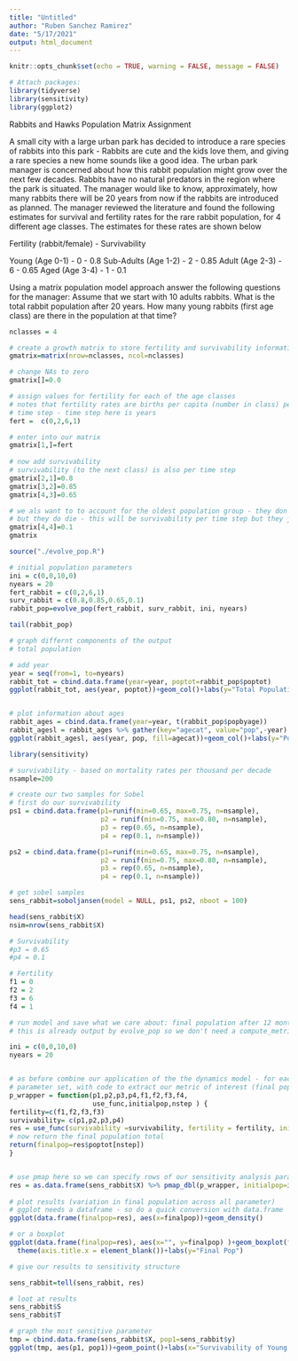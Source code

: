 ```yaml
---
title: "Untitled"
author: "Ruben Sanchez Ramirez"
date: "5/17/2021"
output: html_document
---
```


```r
knitr::opts_chunk$set(echo = TRUE, warning = FALSE, message = FALSE)

```

```r

# Attach packages:
library(tidyverse)
library(sensitivity)
library(ggplot2)

```

Rabbits and Hawks
Population Matrix Assignment

A small city with a large urban park has decided to introduce a rare species of rabbits into this park - Rabbits are cute and the kids love them, and giving a rare species a new home sounds like a good idea. The urban park manager is concerned about how this rabbit population might grow over the next few decades. Rabbits have no natural predators in the region where the park is situated. The manager would like to know, approximately, how many rabbits there will be 20 years from now if the rabbits are introduced as planned. The manager reviewed the literature and found the following estimates for survival and fertility rates for the rare rabbit population, for 4 different age classes. The estimates for these rates are shown below

Fertility (rabbit/female) - Survivability

Young (Age 0-1) - 0 - 0.8
Sub-Adults (Age 1-2) - 2 - 0.85
Adult (Age 2-3) - 6 - 0.65
Aged (Age 3-4) - 1 - 0.1

Using a matrix population model approach answer the following questions for the manager:
Assume that we start with 10 adults rabbits.
What is the total rabbit population after 20 years.
How many young rabbits (first age class) are there in the population at that time?

```r

nclasses = 4

# create a growth matrix to store fertility and survivability information
gmatrix=matrix(nrow=nclasses, ncol=nclasses)

# change NAs to zero
gmatrix[]=0.0

# assign values for fertility for each of the age classes 
# notes that fertility rates are births per capita (number in class) per
# time step - time step here is years 
fert =  c(0,2,6,1)

# enter into our matrix
gmatrix[1,]=fert
 
# now add survivability 
# survivability (to the next class) is also per time step
gmatrix[2,1]=0.8
gmatrix[3,2]=0.85
gmatrix[4,3]=0.65

# we als want to to account for the oldest population group - they don't transfer to another group
# but they do die - this will be survivability per time step but they just stay in their class/group
gmatrix[4,4]=0.1
gmatrix

```


```r

source("./evolve_pop.R")

# initial population parameters
ini = c(0,0,10,0)
nyears = 20
fert_rabbit = c(0,2,6,1)
surv_rabbit = c(0.8,0.85,0.65,0.1)
rabbit_pop=evolve_pop(fert_rabbit, surv_rabbit, ini, nyears)

tail(rabbit_pop)

# graph differnt components of the output
# total population

# add year
year = seq(from=1, to=nyears)
rabbit_tot = cbind.data.frame(year=year, poptot=rabbit_pop$poptot)
ggplot(rabbit_tot, aes(year, poptot))+geom_col()+labs(y="Total Population")


# plot information about ages
rabbit_ages = cbind.data.frame(year=year, t(rabbit_pop$popbyage))
rabbit_agesl = rabbit_ages %>% gather(key="agecat", value="pop",-year)
ggplot(rabbit_agesl, aes(year, pop, fill=agecat))+geom_col()+labs(y="Population", fill="Age Group")

```

```r
library(sensitivity)

# survivability - based on mortality rates per thousand per decade
nsample=200

# create our two samples for Sobel
# first do our survivability
ps1 = cbind.data.frame(p1=runif(min=0.65, max=0.75, n=nsample), 
                       p2 = runif(min=0.75, max=0.80, n=nsample),
                       p3 = rep(0.65, n=nsample),
                       p4 = rep(0.1, n=nsample))

ps2 = cbind.data.frame(p1=runif(min=0.65, max=0.75, n=nsample), 
                       p2 = runif(min=0.75, max=0.80, n=nsample),
                       p3 = rep(0.65, n=nsample),
                       p4 = rep(0.1, n=nsample))

# get sobel samples
sens_rabbit=soboljansen(model = NULL, ps1, ps2, nboot = 100)

head(sens_rabbit$X)
nsim=nrow(sens_rabbit$X)

# Survivability
#p3 = 0.65
#p4 = 0.1

# Fertility
f1 = 0
f2 = 2
f3 = 6
f4 = 1

# run model and save what we care about: final population after 12 months 
# this is already output by evolve_pop so we don't need a compute_metric function

ini = c(0,0,10,0)
nyears = 20


# as before combine our application of the the dynamics model - for each
# parameter set, with code to extract our metric of interest (final population)
p_wrapper = function(p1,p2,p3,p4,f1,f2,f3,f4,
                     use_func,initialpop,nstep ) {
fertility=c(f1,f2,f3,f3)
survivability= c(p1,p2,p3,p4)
res = use_func(survivability =survivability, fertility = fertility, initialpop=initialpop, nstep=nstep)
# now return the final population total
return(finalpop=res$poptot[nstep])
}


# use pmap here so we can specify rows of our sensitivity analysis parameter object 
res = as.data.frame(sens_rabbit$X) %>% pmap_dbl(p_wrapper, initialpop=ini, nstep=nyears, use_func=evolve_pop,f1=f1,f2=f2,f3=f3)
         
# plot results (variation in final population across all parameter)
# ggplot needs a dataframe - so do a quick conversion with data.frame
ggplot(data.frame(finalpop=res), aes(x=finalpop))+geom_density()

# or a boxplot
ggplot(data.frame(finalpop=res), aes(x="", y=finalpop) )+geom_boxplot(fill="blue")+
  theme(axis.title.x = element_blank())+labs(y="Final Pop")

# give our results to sensitivity structure

sens_rabbit=tell(sens_rabbit, res)

# loot at results
sens_rabbit$S
sens_rabbit$T

# graph the most sensitive parameter
tmp = cbind.data.frame(sens_rabbit$X, pop1=sens_rabbit$y)
ggplot(tmp, aes(p1, pop1))+geom_point()+labs(x="Survivability of Young & Sub-Adults",y="pop after 20 years")

```
